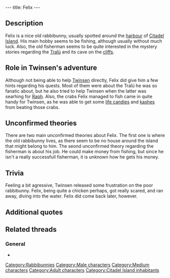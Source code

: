 ---
title: Felix
---

{{Character|
Name=Felix|
Image=Felix.gif|
Race=[[Rabbibunny]]|
Gender=Male|
Size=Medium|
Age=Adult}}

{{Quote|
Quote=Say Twinsen, did you ever see that Tralü? They say it's a monster that lives in the cliffs above Lupin-Bourg. If you take a walk up there, don't forget to carry a weapon. I mean your magic ball!|
Character=Felix}}

==Description==
Felix is a nice old rabbibunny, usually spotted around the [[Citadel Island) Harbour|harbour]] of [[Citadel Island]]. His main hobby seems to be fishing, although usually without much luck. Also, the old fisherman seems to be quite interested in the mystery stories regarding the [[Tralü]] and its cave on the [[cliffs]].

==Role in Twinsen's adventure==
Although not being able to help [[Twinsen]] directly, Felix did give him a few hints regarding his quests. Most of them were about the Tralü he was so fanatic about, but he also tried to help Twinsen when the latter was searhing for [[Raph]].
Also, the crabs Felix managed to fish came in quite handy for Twinsen, as he was able to get some [[life candies]] and [[kashes]] from beating those crabs.

==Unconfirmed theories==
There are two main unconfirmed theories about Felix. The first one is where the old rabbibunny lives, as there seem to be no house around the island that might belong to him. The seond unconfirmed theory regarding the fisherman is about his job. He could make money from fishing, but since he isn't a really successfull fisherman, it is unknown how he gets his money.

==Trivia==
Feeling a bit agressive, Twinsen released some frustration on the poor rabbibunny. Felix, being quite a chicken perhaps, got really scared, and ran away, diving into the water. Felix did come back later, however.

==Additional quotes==
{{Quote|
Quote=I don't know him very well, but try asking around at "Chez Luc," that's his big hangout.|
Character=Felix}}
{{Quote|
Quote=Hey, did you really destroy the Tralü? This monster really existed? Hail to you, may you be prosperous and may the Sendells protect your descendants!|
Character=Felix}}

==Related threads==
===General===
* {{thread|id=5981|title=Felix}}

[[Category:Rabbibunnies]]
[[Category:Male characters]]
[[Category:Medium characters]]
[[Category:Adult characters]]
[[Category:Citadel Island inhabitants]]